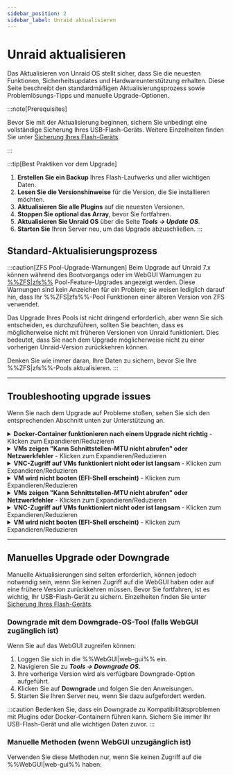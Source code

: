 ```yaml
---
sidebar_position: 2
sidebar_label: Unraid aktualisieren
---
```



# Unraid aktualisieren

Das Aktualisieren von Unraid OS stellt sicher, dass Sie die neuesten Funktionen, Sicherheitsupdates und Hardwareunterstützung erhalten. Diese Seite beschreibt den standardmäßigen Aktualisierungsprozess sowie Problemlösungs-Tipps und manuelle Upgrade-Optionen.

:::note\[Prerequisites]

Bevor Sie mit der Aktualisierung beginnen, sichern Sie unbedingt eine vollständige Sicherung Ihres USB-Flash-Geräts. Weitere Einzelheiten finden Sie unter [Sicherung Ihres Flash-Geräts](../maintain-and-update/changing-the-flash-device.mdx#backing-up-your-flash-device).

:::

:::tip[Best Praktiken vor dem Upgrade]
1. **Erstellen Sie ein Backup** Ihres Flash-Laufwerks und aller wichtigen Daten.
2. **Lesen Sie die Versionshinweise** für die Version, die Sie installieren möchten.
3. **Aktualisieren Sie alle Plugins** auf die neuesten Versionen.
4. **Stoppen Sie optional das Array**, bevor Sie fortfahren.
5. **Aktualisieren Sie Unraid OS** über die Seite ***Tools → Update OS***.
6. **Starten Sie** Ihren Server neu, um das Upgrade abzuschließen.
:::

## Standard-Aktualisierungsprozess

<Tabs>
  <TabItem value="Modern (2025)" label="Unraid 7.x und später" default>
    <UpgradeModern />
  </TabItem>

  <TabItem value="Legacy (6.11 bis 6.12)" label="Unraid 6.11 bis 6.12">
    <UpgradeLegacy611612 />
  </TabItem>
</Tabs>

:::caution[ZFS Pool-Upgrade-Warnungen]
Beim Upgrade auf Unraid 7.x können während des Bootvorgangs oder im WebGUI Warnungen zu [%%ZFS|zfs%%](../../advanced-configurations/optimize-storage/zfs-storage.mdx) Pool-Feature-Upgrades angezeigt werden. Diese Warnungen sind kein Anzeichen für ein Problem; sie weisen lediglich darauf hin, dass Ihr %%ZFS|zfs%%-Pool Funktionen einer älteren Version von ZFS verwendet.

Das Upgrade Ihres Pools ist nicht dringend erforderlich, aber wenn Sie sich entscheiden, es durchzuführen, sollten Sie beachten, dass es möglicherweise nicht mit früheren Versionen von Unraid funktioniert. Dies bedeutet, dass Sie nach dem Upgrade möglicherweise nicht zu einer vorherigen Unraid-Version zurückkehren können.

Denken Sie wie immer daran, Ihre Daten zu sichern, bevor Sie Ihre %%ZFS|zfs%%-Pools aktualisieren.
:::

---

## Troubleshooting upgrade issues

Wenn Sie nach dem Upgrade auf Probleme stoßen, sehen Sie sich den entsprechenden Abschnitt unten zur Unterstützung an.

<details>
  <summary><strong>Docker-Container funktionieren nach einem Upgrade nicht richtig</strong> - Klicken zum Expandieren/Reduzieren</summary>

  Wenn Sie auf Fehler stoßen wie *"Layer aus dem Manifest stimmen nicht mit der Image-Konfiguration überein,"* müssen Sie möglicherweise Ihre Docker-Image-Datei neu erstellen. Hier ist, wie:
</details>

<details>
  <summary><strong>VMs zeigen "Kann Schnittstellen-MTU nicht abrufen" oder Netzwerkfehler</strong> - Klicken zum Expandieren/Reduzieren</summary>

  Wenn Sie %%OVMF|ovmf%%-basierte %%VMs|vm%% in älteren Unraid-Versionen erstellt haben, könnten Sie auf eine EFI-Shell stoßen. Sie können die %%VM|vm%% starten, indem Sie die folgenden Befehle eingeben:

  1. Geben Sie `fs0:` ein.
  2. Geben Sie dann `cd efi/boot` ein.
  3. Schließlich geben Sie `bootx64.efi` ein.
  4. Navigieren Sie zur **Apps**-Registerkarte, **Vorherige Apps** und markieren Sie, was Sie erneut installieren möchten, und klicken Sie auf **„xx Anwendungen installieren“**.
</details>

<details>
  <summary><strong>VNC-Zugriff auf VMs funktioniert nicht oder ist langsam</strong> - Klicken zum Expandieren/Reduzieren</summary>

  Um dieses Problem zu lösen, bearbeiten Sie die %%VM|vm%% im %%WebGUI|web-gui%% und klicken Sie auf **Anwenden**, ohne Änderungen vorzunehmen. Diese Aktion aktualisiert den Maschinentyp auf die neueste unterstützte Version.

  1. Gehen Sie zum **VMs**-Tab und bearbeiten Sie jede %%VM|vm%% (stellen Sie sicher, dass die **Erweiterte Ansicht** aktiviert ist).
  2. Setzen Sie die Netzwerkbrücke auf `br0` und klicken Sie auf **Anwenden**.
  3. Navigieren Sie zu ***Einstellungen → VM-Manager*** (in **Erweiterter Ansicht**) und setzen Sie die Standard-Bridge auf `br0`.
</details>

<details>
  <summary><strong>VM wird nicht booten (EFI-Shell erscheint)</strong> - Klicken zum Expandieren/Reduzieren</summary>

  Wenn Sie %%OVMF|ovmf%%-basierte %%VMs|vm%% in älteren Unraid-Versionen erstellt haben, könnten Sie auf eine EFI-Shell stoßen. Sie können die %%VM|vm%% starten, indem Sie die folgenden Befehle eingeben:

  1. Bearbeiten Sie die %%VM|vm%% über das **VMs**-Tab (wählen Sie **Erweiterte Ansicht** aus).
  2. Stellen Sie den **%%VNC|vnc-session%%-Video-Treiber** auf **QXL** (empfohlen) ein. Versuchen Sie **Cirrus** oder **vmvga**, wenn Sie mit QXL wenig Erfolg haben.
  3. Klicken Sie auf **Anwenden**, um die Änderungen zu speichern.
</details>

<details>
  <summary><strong>VMs zeigen "Kann Schnittstellen-MTU nicht abrufen" oder Netzwerkfehler</strong> - Klicken zum Expandieren/Reduzieren</summary>

  Wenn Sie %%OVMF|ovmf%%-basierte %%VMs|vm%% in älteren Unraid-Versionen erstellt haben, könnten Sie auf eine EFI-Shell stoßen. Sie können die %%VM|vm%% starten, indem Sie die folgenden Befehle eingeben:

  1. Geben Sie `fs0:` ein.
  2. Geben Sie dann `cd efi/boot` ein.
  3. Schließlich geben Sie `bootx64.efi` ein.

  Wenn `fs0:` nicht funktioniert, können Sie stattdessen `fs1:` versuchen. Wenn weiterhin Probleme auftreten, besuchen Sie bitte das [Unraid-Forum](https://forums.unraid.net/) für Unterstützung.
</details>

<details>
  <summary><strong>VNC-Zugriff auf VMs funktioniert nicht oder ist langsam</strong> - Klicken zum Expandieren/Reduzieren</summary>

  Um dieses Problem zu lösen, bearbeiten Sie die %%VM|vm%% im %%WebGUI|web-gui%% und klicken Sie auf **Anwenden**, ohne Änderungen vorzunehmen. Diese Aktion aktualisiert den Maschinentyp auf die neueste unterstützte Version.
</details>

<details>
  <summary><strong>VM wird nicht booten (EFI-Shell erscheint)</strong> - Klicken zum Expandieren/Reduzieren</summary>

  Wenn Sie %%OVMF|ovmf%%-basierte %%VMs|vm%% in älteren Unraid-Versionen erstellt haben, könnten Sie auf eine EFI-Shell stoßen. Sie können die %%VM|vm%% starten, indem Sie die folgenden Befehle eingeben:
</details>

---

## Manuelles Upgrade oder Downgrade

Manuelle Aktualisierungen sind selten erforderlich, können jedoch notwendig sein, wenn Sie keinen Zugriff auf die WebGUI haben oder auf eine frühere Version zurückkehren müssen. Bevor Sie fortfahren, ist es wichtig, Ihr USB-Flash-Gerät zu sichern. Einzelheiten finden Sie unter [Sicherung Ihres Flash-Geräts](../maintain-and-update/changing-the-flash-device.mdx#backing-up-your-flash-device).

### Downgrade mit dem Downgrade-OS-Tool (falls WebGUI zugänglich ist)

Wenn Sie auf das WebGUI zugreifen können:

1. Loggen Sie sich in die %%WebGUI|web-gui%% ein.
2. Navigieren Sie zu ***Tools → Downgrade OS***.
3. Ihre vorherige Version wird als verfügbare Downgrade-Option aufgeführt.
4. Klicken Sie auf **Downgrade** und folgen Sie den Anweisungen.
5. Starten Sie Ihren Server neu, wenn Sie dazu aufgefordert werden.

:::caution
Bedenken Sie, dass ein Downgrade zu Kompatibilitätsproblemen mit Plugins oder Docker-Containern führen kann. Sichern Sie immer Ihr USB-Flash-Gerät und alle wichtigen Daten zuvor.
:::

### Manuelle Methoden (wenn WebGUI unzugänglich ist)

Verwenden Sie diese Methoden nur, wenn Sie keinen Zugriff auf die %%WebGUI|web-gui%% haben:

<Tabs>
  <TabItem value="Einfachste Methode" label="Einfachste Methode">
    <ManualDowngradeSimplest />
  </TabItem>

  <TabItem value="Kommandozeilen-Methode" label="Kommandozeilen-Methode">
    <ManualDowngradeCommandLine />
  </TabItem>
</Tabs>
